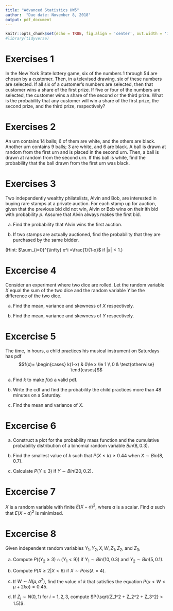 ```yaml
---
title: "Advanced Statistics HW5"
author:  "Due date: November 8, 2018"
output: pdf_document
---
```


```r
knitr::opts_chunk$set(echo = TRUE, fig.align = 'center', out.width = '75%', fig.asp = .75)
#library(tidyverse)
```

# Exercises 1

In the New York State lottery game, six of the numbers 1 through 54 are chosen by a customer. Then, in a televised drawing, six of these numbers are selected. If all six of a customer’s numbers are selected, then that customer wins a share of the first prize. If five or four of the numbers are selected, the customer wins a share of the second or the third prize. What is the probability that any customer will win a share of the first prize, the second prize, and the third prize, respectively?

# Exercises 2

An urn contains 14 balls; 6 of them are white, and the others are black. Another urn contains 9 balls; 3 are white, and 6 are black. A ball is drawn at random from the first urn and is placed in the second urn. Then, a ball is drawn at random from the second urn. If this ball is white, find the probability that the ball drawn from the first urn was black.

# Exercises 3

Two independently wealthy philatelists, Alvin and Bob, are interested in buying rare stamps at a private auction. For each stamp up for auction, given that the previous bid did not win, Alvin or Bob wins on their ith bid with probability $p$. Assume that Alvin always makes the first bid.

(a) Find the probability that Alvin wins the first auction.

(b) If two stamps are actually auctioned, find the probability that they are purchased by the same bidder.

(Hint: $\sum_{i=0}^{\infty} x^i =\frac{1}{1-x}$ if $|x| < 1$.)

# Excercise 4

Consider an experiment where two dice are rolled. Let the random variable $X$ equal the sum of the two dice and the random variable $Y$ be the difference of the two dice.

(a) Find the mean, variance and skewness of $X$ respectively.

(b)  Find the mean, variance and skewness of $Y$ respectively.

# Excercise 5

The time, in hours, a child practices his musical instrument on Saturdays has pdf
$$f(x)=
\begin{cases}
k(1-x) & 0\le x \le 1 \\
0      & \text{otherwise}
\end{cases}$$

(a) Find $k$ to make $f(x)$ a valid pdf.

(b) Write the cdf and find the probability the child practices more than 48 minutes on a
Saturday.

(c) Find the mean and variance of $X$.

# Excercise 6

(a) Construct a plot for the probability mass function and the cumulative probability distribution of a binomial random variable $Bin(8,0.3)$.

(b) Find the smallest value of $k$ such that $P(X \le k) \ge 0.44$ when $X \sim Bin(8, 0.7)$.

(c) Calculate $P(Y \ge 3)$ if $Y \sim Bin(20, 0.2)$.

# Excercise 7

$X$ is a random variable with finite $E(X-a)^2$, where $a$ is a scalar. Find $a$ such that $E(X-a)^2$ is minimized.

# Excercise 8

Given independent random variables $Y_1,Y_2, X, W, Z_1, Z_2$, and $Z_3$,

(a) Compute $P((Y_2 \ge 3) \cap (Y_1 < 9))$ if $Y_1 \sim Bin(10, 0.3)$ and $Y_2 \sim Bin(5, 0.1)$.

(b) Compute $P(X \ge 2|X < 6)$ if $X \sim Pois(\lambda = 4)$.

(c) If $W \sim N(\mu,\sigma^2)$, find the value of $k$ that satisfies the equation 
$P(\mu < W < \mu + 2k\sigma )= 0.45.$

(d) If $Z_i \sim N(0, 1)$ for $i = 1, 2, 3$, compute $P(\sqrt{Z_1^2 + Z_2^2 + Z_3^2} > 1.5)$.
